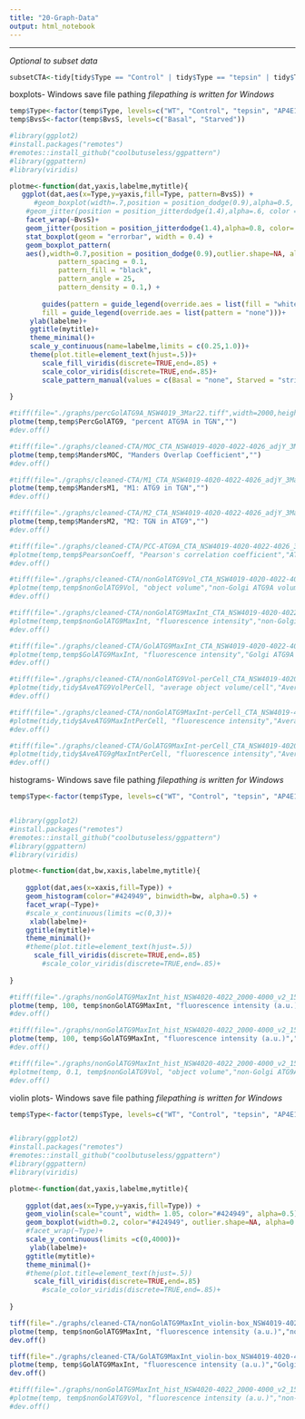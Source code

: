 ```yaml
---
title: "20-Graph-Data"
output: html_notebook
---
```


---
*Optional to subset data*
```r
subsetCTA<-tidy[tidy$Type == "Control" | tidy$Type == "tepsin" | tidy$Type == "AP4E1",]

```


boxplots- Windows save file pathing
*filepathing is written for Windows*
```r
temp$Type<-factor(temp$Type, levels=c("WT", "Control", "tepsin", "AP4E1"))
temp$BvsS<-factor(temp$BvsS, levels=c("Basal", "Starved"))

#library(ggplot2)
#install.packages("remotes")
#remotes::install_github("coolbutuseless/ggpattern")
#library(ggpattern)
#library(viridis)

plotme<-function(dat,yaxis,labelme,mytitle){
   ggplot(dat,aes(x=Type,y=yaxis,fill=Type, pattern=BvsS)) + 
      #geom_boxplot(width=.7,position = position_dodge(0.9),alpha=0.5, outlier.shape = 20, outlier.size = -1) +
    #geom_jitter(position = position_jitterdodge(1.4),alpha=.6, color = "grey") +
    facet_wrap(~BvsS)+
    geom_jitter(position = position_jitterdodge(1.4),alpha=0.8, color= "dark grey") +
    stat_boxplot(geom = "errorbar", width = 0.4) +
    geom_boxplot_pattern(
    aes(),width=0.7,position = position_dodge(0.9),outlier.shape=NA, alpha=0.5,
            pattern_spacing = 0.1,
            pattern_fill = "black",
            pattern_angle = 25,
            pattern_density = 0.1,) + 
    
        guides(pattern = guide_legend(override.aes = list(fill = "white")),
        fill = guide_legend(override.aes = list(pattern = "none")))+
     ylab(labelme)+
     ggtitle(mytitle)+
     theme_minimal()+
     scale_y_continuous(name=labelme,limits = c(0.25,1.0))+
     theme(plot.title=element_text(hjust=.5))+
        scale_fill_viridis(discrete=TRUE,end=.85) +
        scale_color_viridis(discrete=TRUE,end=.85)+
        scale_pattern_manual(values = c(Basal = "none", Starved = "stripe"))
  
}

#tiff(file="./graphs/percGolATG9A_NSW4019_3Mar22.tiff",width=2000,height=3000,res=600)
plotme(temp,temp$PercGolATG9, "percent ATG9A in TGN","")
#dev.off()

#tiff(file="./graphs/cleaned-CTA/MOC_CTA_NSW4019-4020-4022-4026_adjY_3Mar22.tiff",width=1800,height=2500,res=600)
plotme(temp,temp$MandersMOC, "Manders Overlap Coefficient","")
#dev.off()

#tiff(file="./graphs/cleaned-CTA/M1_CTA_NSW4019-4020-4022-4026_adjY_3Mar22.tiff",width=1800,height=2500,res=600)
plotme(temp,temp$MandersM1, "M1: ATG9 in TGN","")
#dev.off()

#tiff(file="./graphs/cleaned-CTA/M2_CTA_NSW4019-4020-4022-4026_adjY_3Mar22.tiff",width=1800,height=2500,res=600)
plotme(temp,temp$MandersM2, "M2: TGN in ATG9","")
#dev.off()

#tiff(file="./graphs/cleaned-CTA/PCC-ATG9A_CTA_NSW4019-4020-4022-4026_3Mar22.tiff",width=2000,height=3000,res=600)
#plotme(temp,temp$PearsonCoeff, "Pearson's correlation coefficient","ATG9A co-localization with TGN")
#dev.off()

#tiff(file="./graphs/cleaned-CTA/nonGolATG9Vol_CTA_NSW4019-4020-4022-4026_3Mar22.tiff",width=1800,height=2500,res=600)
#plotme(temp,temp$nonGolATG9Vol, "object volume","non-Golgi ATG9A volume")
#dev.off()

#tiff(file="./graphs/cleaned-CTA/nonGolATG9MaxInt_CTA_NSW4019-4020-4022-4026_3Mar22.tiff",width=2000,height=3000,res=600)
#plotme(temp,temp$nonGolATG9MaxInt, "fluorescence intensity","non-Golgi ATG9A Max Intensity")
#dev.off()

#tiff(file="./graphs/cleaned-CTA/GolATG9MaxInt_CTA_NSW4019-4020-4022-4026_3Mar22.tiff",width=2000,height=3000,res=600)
#plotme(temp,temp$GolATG9MaxInt, "fluorescence intensity","Golgi ATG9A Max Intensity")
#dev.off()

#tiff(file="./graphs/cleaned-CTA/nonGolATG9Vol-perCell_CTA_NSW4019-4020-4022-4026_3Mar22.tiff",width=1800,height=2500,res=600)
#plotme(tidy,tidy$AveATG9VolPerCell, "average object volume/cell","Average non-Golgi ATG9A volume/cell")
#dev.off()

#tiff(file="./graphs/cleaned-CTA/nonGolATG9MaxInt-perCell_CTA_NSW4019-4020-4022-4026_3Mar22.tiff",width=2000,height=3000,res=600)
#plotme(tidy,tidy$AveATG9MaxIntPerCell, "fluorescence intensity","Average non-Golgi ATG9A Max Intensity/cell")
#dev.off()

#tiff(file="./graphs/cleaned-CTA/GolATG9MaxInt-perCell_CTA_NSW4019-4020-4022-4026_3Mar22.tiff",width=2000,height=3000,res=600)
#plotme(tidy,tidy$AveATG9gMaxIntPerCell, "fluorescence intensity","Average Golgi ATG9A Max Intensity/cell")
#dev.off()

```

histograms- Windows save file pathing
*filepathing is written for Windows*
```r
temp$Type<-factor(temp$Type, levels=c("WT", "Control", "tepsin", "AP4E1"))


#library(ggplot2)
#install.packages("remotes")
#remotes::install_github("coolbutuseless/ggpattern")
#library(ggpattern)
#library(viridis)

plotme<-function(dat,bw,xaxis,labelme,mytitle){
  
    ggplot(dat,aes(x=xaxis,fill=Type)) +
    geom_histogram(color="#424949", binwidth=bw, alpha=0.5) +
    facet_wrap(~Type)+
    #scale_x_continuous(limits =c(0,3))+
     xlab(labelme)+
    ggtitle(mytitle)+
    theme_minimal()+
    #theme(plot.title=element_text(hjust=.5))
      scale_fill_viridis(discrete=TRUE,end=.85)
        #scale_color_viridis(discrete=TRUE,end=.85)+
        
}

#tiff(file="./graphs/nonGolATG9MaxInt_hist_NSW4020-4022_2000-4000_v2_15Feb22.tiff",width=3000,height=3000,res=600)
plotme(temp, 100, temp$nonGolATG9MaxInt, "fluorescence intensity (a.u.)","non-Golgi ATG9A Max Intensity")
#dev.off()

#tiff(file="./graphs/nonGolATG9MaxInt_hist_NSW4020-4022_2000-4000_v2_15Feb22.tiff",width=3000,height=3000,res=600)
plotme(temp, 100, temp$GolATG9MaxInt, "fluorescence intensity (a.u.)","Golgi ATG9A Max Intensity")
#dev.off()

#tiff(file="./graphs/nonGolATG9MaxInt_hist_NSW4020-4022_2000-4000_v2_15Feb22.tiff",width=3000,height=3000,res=600)
#plotme(temp, 0.1, temp$nonGolATG9Vol, "object volume","non-Golgi ATG9A volume")
#dev.off()
```


violin plots- Windows save file pathing
*filepathing is written for Windows*
```r
temp$Type<-factor(temp$Type, levels=c("WT", "Control", "tepsin", "AP4E1"))


#library(ggplot2)
#install.packages("remotes")
#remotes::install_github("coolbutuseless/ggpattern")
#library(ggpattern)
#library(viridis)

plotme<-function(dat,yaxis,labelme,mytitle){
  
    ggplot(dat,aes(x=Type,y=yaxis,fill=Type)) +
    geom_violin(scale="count", width= 1.05, color="#424949", alpha=0.5) +
    geom_boxplot(width=0.2, color="#424949", outlier.shape=NA, alpha=0.2) +
    #facet_wrap(~Type)+
    scale_y_continuous(limits =c(0,4000))+
     ylab(labelme)+
    ggtitle(mytitle)+
    theme_minimal()+
    #theme(plot.title=element_text(hjust=.5))
      scale_fill_viridis(discrete=TRUE,end=.85)
        #scale_color_viridis(discrete=TRUE,end=.85)+
        
}

tiff(file="./graphs/cleaned-CTA/nonGolATG9MaxInt_violin-box_NSW4019-4020-4022-4026_3Mar22.tiff",width=3000,height=2500,res=600)
plotme(temp, temp$nonGolATG9MaxInt, "fluorescence intensity (a.u.)","non-Golgi ATG9A Max Intensity")
dev.off()

tiff(file="./graphs/cleaned-CTA/GolATG9MaxInt_violin-box_NSW4019-4020-4022-4026_3Mar22.tiff",width=3000,height=2500,res=600)
plotme(temp, temp$GolATG9MaxInt, "fluorescence intensity (a.u.)","Golgi ATG9A Max Intensity")
dev.off()

#tiff(file="./graphs/nonGolATG9MaxInt_hist_NSW4020-4022_2000-4000_v2_15Feb22.tiff",width=3000,height=3000,res=600)
#plotme(temp, temp$nonGolATG9Vol, "fluorescence intensity (a.u.)","non-Golgi ATG9A volume")
#dev.off()

```


